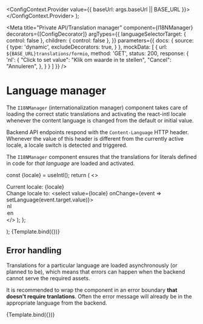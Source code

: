 


  <ConfigContext.Provider value={{ baseUrl: args.baseUrl || BASE_URL }}>
    <Story />
  </ConfigContext.Provider>
);

<Meta
  title="Private API/Translation manager"
  component={I18NManager}
  decorators={[ConfigDecorator]}
  argTypes={{
    languageSelectorTarget: { control: false },
    children: { control: false },
  }}
  parameters={{
    docs: {
      source: {
        type: 'dynamic',
        excludeDecorators: true,
      }
    },
    mockData: [
      {
        url: `${BASE_URL}translations/formio`,
        method: 'GET',
        status: 200,
        response: {
          'nl': {
            "Click to set value": "Klik om waarde in te stellen",
            "Cancel": "Annuleren",
          },
        }
      }
    ]
  }}
/>

# Language manager

The `I18NManager` (internationalization manager) component takes care of loading the correct
static translations and activating the react-intl locale whenever the content language is changed
from the default or initial value.

Backend API endpoints respond with the `Content-Language` HTTP header. Whenever the value of this
header is different from the currently active locale, a locale switch is detected and triggered.

The `I18NManager` component ensures that the translations for literals defined in code for
_that language_ are loaded and activated.

  const {locale} = useIntl();
  return (
    <>
      <div>Current locale: {locale}</div>
      <div>
        Change locale to:
        <select value={locale} onChange={event => setLanguage(event.target.value)}>
          <option value="nl">nl</option>
          <option value="en">en</option>
        </select>
      </div>
    </>
  );
};

  <I18NManager languageSelectorTarget={null}>
    <Debug />
  </I18NManager>
);

<Canvas>
  <Story name="Default">
    {Template.bind({})}
  </Story>
</Canvas>


## Error handling

Translations for a particular language are loaded asynchronously (or planned to be), which means that
errors can happen when the backend cannot serve the required assets.

It is recommended to wrap the component in an error boundary **that doesn't require tranlations**. Often
the error message will already be in the appropriate language from the backend.

<Canvas>
  <Story
    name="Error loading assets"
    parameters={{
      mockData: [
        {
          url: `${BASE_URL}translations/formio`,
          method: 'GET',
          status: 503,
          response: {
            'type': `${BASE_URL}fouten/ServiceUnavailable/`,
            'code': 'service_unavailable',
            'title': 'Service is not available.',
            'status': 503,
            'detail': 'Service is not available.',
            'instance': 'urn:uuid:60b443e3-b847-424b-aed0-23820fc2a48d',
          }
        }
      ]
    }}
  >
    {Template.bind({})}
  </Story>
</Canvas>
